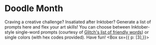 

# Doodle Month

Craving a creative challenge? Insatiated after Inktober? Generate a list of prompts here and flex your art skills! You can choose between Inktober-style single-word prompts (courtesy of [Glitch's list of friendly words](https://friendly-words.glitch.me/)) or single colors (with hex codes provided).
Have fun!
<Box sx={{ p: [3],}}>
<Form />
</ Box>